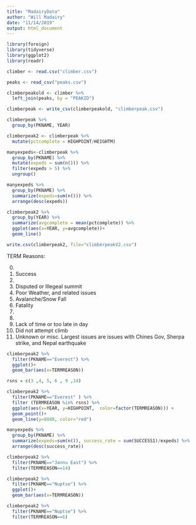 ```yaml
---
title: "MadairyData"
author: "Will Madairy"
date: "11/14/2019"
output: html_document
---
```

```r
library(foreign)
library(tidyverse)
library(ggplot2)
library(readr)
```


```r
climber <- read.csv("climber.csv")
```


```r
peaks <- read_csv("peaks.csv")
```

```r
climberpeakold <- climber %>% 
  left_join(peaks, by = "PEAKID")
```
```r
climberpeak <- write_csv(climberpeakold, "climberpeak.csv")
```

```r
climberpeak %>% 
  group_by(PKNAME, YEAR)
```
```r
climberpeak2 <- climberpeak %>% 
  mutate(pctcomplete = HIGHPOINT/HEIGHTM)
```


```r
manyexpeds<-climberpeak %>% 
  group_by(PKNAME) %>% 
  mutate(expeds = sum(n())) %>% 
  filter(expeds > 5) %>% 
  ungroup()
```

```r
manyexpeds %>% 
  group_by(PKNAME) %>% 
  summarize(expeds=sum(n())) %>% 
  arrange(desc(expeds))
```

```r
climberpeak2 %>% 
  group_by(YEAR) %>% 
  summarize(avgcomplete = mean(pctcomplete)) %>% 
  ggplot(aes(x=YEAR, y=avgcomplete))+
  geom_line()
```

```r
write.csv(climberpeak2, file="climberpeakV2.csv")
```

TERM Reasons:

0. 
1. Success
2. 
3. Disputed or Illegeal summit
4. Poor Weather, and related issues
5. Avalanche/Snow Fall
6. Fatality
7. 
8. 
9. Lack of time or too late in day
12. Did not attempt climb
14. Unknown or misc. 
  Largest issues are issues with Chines Gov, Sherpa strike, and Nepal earthquake

```r
climberpeak2 %>% 
  filter(PKNAME=="Everest") %>% 
  ggplot()+
  geom_bar(aes(x=TERMREASON))
```

```r
rsns = c(3 ,4, 5, 6 , 9 ,14)

climberpeak2 %>% 
  filter(PKNAME=="Everest" ) %>% 
  filter (TERMREASON %in% rsns) %>% 
  ggplot(aes(x=YEAR, y=HIGHPOINT,  color=factor(TERMREASON))) +
  geom_point()+
  geom_line(y=8848, color="red") 
```

```r
manyexpeds %>% 
  group_by(PKNAME) %>% 
  summarize(expeds=sum(n()), success_rate = sum(SUCCESS1)/expeds) %>% 
  arrange(desc(success_rate))

```

```r
climberpeak2 %>% 
  filter(PKNAME=="Jannu East") %>% 
  filter(TERMREASON==14)
```

```r
climberpeak2 %>% 
  filter(PKNAME=="Nuptse") %>% 
  ggplot()+
  geom_bar(aes(x=TERMREASON))
```

```r
climberpeak2 %>% 
  filter(PKNAME=="Nuptse") %>% 
  filter(TERMREASON==6)
```

